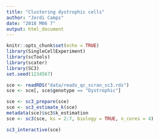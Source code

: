 ```yaml
---
title: "Clustering dystrophic cells"
author: "Jordi Camps"
date: "2018 M06 7"
output: html_document
---
```


```r
knitr::opts_chunk$set(echo = TRUE)
library(SingleCellExperiment)
library(scTools)
library(scater)
library(SC3)
set.seed(1234567)
```

```r
sce <- readRDS("data/reads_qc_scran_sc3.rds")
sce <- sce[, sce$genotype == "Dystrophic"]
```

```r
sce <- sc3_prepare(sce)
sce <- sc3_estimate_k(sce)
metadata(sce)$sc3$k_estimation
sce <- sc3(sce, ks = 2:7, biology = TRUE, n_cores = 4)
```

```r
sc3_interactive(sce)
```